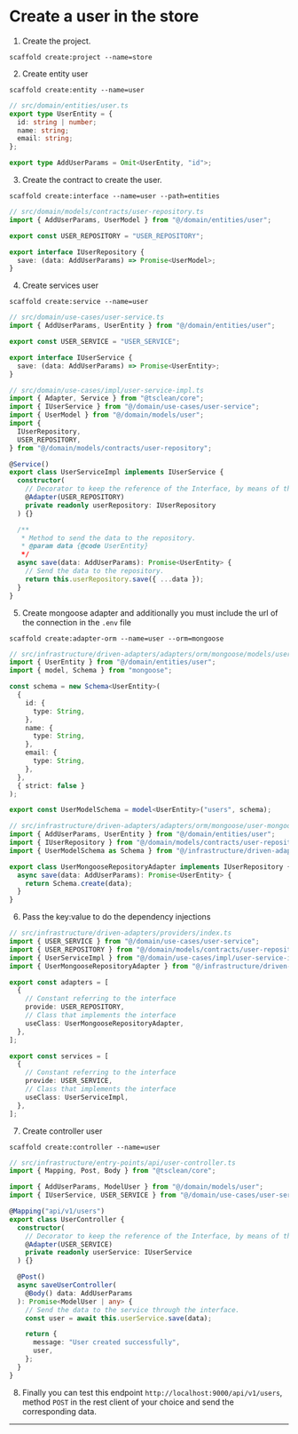 # Create a user in the store

1. Create the project.

```shell
scaffold create:project --name=store
```

2. Create entity user

```shell
scaffold create:entity --name=user
```

```typescript
// src/domain/entities/user.ts
export type UserEntity = {
  id: string | number;
  name: string;
  email: string;
};

export type AddUserParams = Omit<UserEntity, "id">;
```

3. Create the contract to create the user.

```shell
scaffold create:interface --name=user --path=entities
```

```typescript
// src/domain/models/contracts/user-repository.ts
import { AddUserParams, UserModel } from "@/domain/entities/user";

export const USER_REPOSITORY = "USER_REPOSITORY";

export interface IUserRepository {
  save: (data: AddUserParams) => Promise<UserModel>;
}
```

4. Create services user

```shell
scaffold create:service --name=user
```

```typescript
// src/domain/use-cases/user-service.ts
import { AddUserParams, UserEntity } from "@/domain/entities/user";

export const USER_SERVICE = "USER_SERVICE";

export interface IUserService {
  save: (data: AddUserParams) => Promise<UserEntity>;
}
```

```typescript
// src/domain/use-cases/impl/user-service-impl.ts
import { Adapter, Service } from "@tsclean/core";
import { IUserService } from "@/domain/use-cases/user-service";
import { UserModel } from "@/domain/models/user";
import {
  IUserRepository,
  USER_REPOSITORY,
} from "@/domain/models/contracts/user-repository";

@Service()
export class UserServiceImpl implements IUserService {
  constructor(
    // Decorator to keep the reference of the Interface, by means of the constant.
    @Adapter(USER_REPOSITORY)
    private readonly userRepository: IUserRepository
  ) {}

  /**
   * Method to send the data to the repository.
   * @param data {@code UserEntity}
   */
  async save(data: AddUserParams): Promise<UserEntity> {
    // Send the data to the repository.
    return this.userRepository.save({ ...data });
  }
}
```

5. Create mongoose adapter and additionally you must include the url of the connection in the `.env` file

```shell
scaffold create:adapter-orm --name=user --orm=mongoose
```

```typescript
// src/infrastructure/driven-adapters/adapters/orm/mongoose/models/user.ts
import { UserEntity } from "@/domain/entities/user";
import { model, Schema } from "mongoose";

const schema = new Schema<UserEntity>(
  {
    id: {
      type: String,
    },
    name: {
      type: String,
    },
    email: {
      type: String,
    },
  },
  { strict: false }
);

export const UserModelSchema = model<UserEntity>("users", schema);
```

```typescript
// src/infrastructure/driven-adapters/adapters/orm/mongoose/user-mongoose-repository-adapter.ts
import { AddUserParams, UserEntity } from "@/domain/entities/user";
import { IUserRepository } from "@/domain/models/contracts/user-repository";
import { UserModelSchema as Schema } from "@/infrastructure/driven-adapters/adapters/orm/mongoose/models/user";

export class UserMongooseRepositoryAdapter implements IUserRepository {
  async save(data: AddUserParams): Promise<UserEntity> {
    return Schema.create(data);
  }
}
```

6. Pass the key:value to do the dependency injections

```typescript
// src/infrastructure/driven-adapters/providers/index.ts
import { USER_SERVICE } from "@/domain/use-cases/user-service";
import { USER_REPOSITORY } from "@/domain/models/contracts/user-repository";
import { UserServiceImpl } from "@/domain/use-cases/impl/user-service-impl";
import { UserMongooseRepositoryAdapter } from "@/infrastructure/driven-adapters/adapters/orm/mongoose/user-mongoose-repository-adapter";

export const adapters = [
  {
    // Constant referring to the interface
    provide: USER_REPOSITORY,
    // Class that implements the interface
    useClass: UserMongooseRepositoryAdapter,
  },
];

export const services = [
  {
    // Constant referring to the interface
    provide: USER_SERVICE,
    // Class that implements the interface
    useClass: UserServiceImpl,
  },
];
```

7. Create controller user

```shell
scaffold create:controller --name=user
```

```typescript
// src/infrastructure/entry-points/api/user-controller.ts
import { Mapping, Post, Body } from "@tsclean/core";

import { AddUserParams, ModelUser } from "@/domain/models/user";
import { IUserService, USER_SERVICE } from "@/domain/use-cases/user-service";

@Mapping("api/v1/users")
export class UserController {
  constructor(
    // Decorator to keep the reference of the Interface, by means of the constant.
    @Adapter(USER_SERVICE)
    private readonly userService: IUserService
  ) {}

  @Post()
  async saveUserController(
    @Body() data: AddUserParams
  ): Promise<ModelUser | any> {
    // Send the data to the service through the interface.
    const user = await this.userService.save(data);

    return {
      message: "User created successfully",
      user,
    };
  }
}
```

8. Finally you can test this endpoint `http://localhost:9000/api/v1/users`, method `POST` in the rest client of your choice and send the corresponding data.

---
